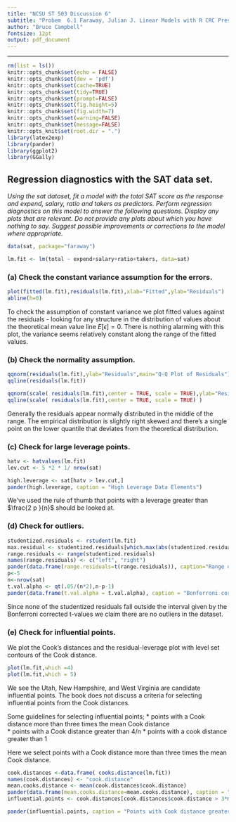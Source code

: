 ```yaml
---
title: "NCSU ST 503 Discussion 6"
subtitle: "Probem  6.1 Faraway, Julian J. Linear Models with R CRC Press."
author: "Bruce Campbell"
fontsize: 12pt
output: pdf_document
---
```


---
```r
rm(list = ls())
knitr::opts_chunk$set(echo = FALSE)
knitr::opts_chunk$set(dev = 'pdf')
knitr::opts_chunk$set(cache=TRUE)
knitr::opts_chunk$set(tidy=TRUE)
knitr::opts_chunk$set(prompt=FALSE)
knitr::opts_chunk$set(fig.height=5)
knitr::opts_chunk$set(fig.width=7)
knitr::opts_chunk$set(warning=FALSE)
knitr::opts_chunk$set(message=FALSE)
knitr::opts_knit$set(root.dir = ".")
library(latex2exp)   
library(pander)
library(ggplot2)
library(GGally)
```

## Regression diagnostics with the SAT data set.

_Using the sat dataset, fit a model with the total SAT score as the response and expend, salary, ratio and takers as predictors. Perform regression diagnostics on this model to answer the following questions. Display any plots that are relevant. Do not provide any plots about which you have nothing to say. Suggest possible improvements or corrections to the model where appropriate._



```r
data(sat, package="faraway")
```

```r
lm.fit <- lm(total ~ expend+salary+ratio+takers, data=sat)
```

### (a) Check the constant variance assumption for the errors.
```r
plot(fitted(lm.fit),residuals(lm.fit),xlab="Fitted",ylab="Residuals")
abline(h=0)
```

To check the assumption of constant variance we plot fitted values against the residuals - looking for any structure in the distribution of values about the theoretical mean value line $E[\epsilon]=0$. There is nothing alarming with this plot, the variance seems relatively constant along the range of the fitted values. 

### (b) Check the normality assumption. 

```r
qqnorm(residuals(lm.fit),ylab="Residuals",main="Q-Q Plot of Residuals")
qqline(residuals(lm.fit))

qqnorm(scale( residuals(lm.fit),center = TRUE, scale = TRUE),ylab="Residuals",main="Q-Q Plot of Standardized Residuals")
qqline(scale( residuals(lm.fit),center = TRUE, scale = TRUE) )
```
Generally the residuals appear normally distributed in the middle of the range. The empirical distribution is slightly right skewed and there's a single point on the lower quantile that deviates from the theoretical distribution.  

### (c) Check for large leverage points. 

```r
hatv <- hatvalues(lm.fit)
lev.cut <- 5 *2 * 1/ nrow(sat)

high.leverage <- sat[hatv > lev.cut,]
pander(high.leverage, caption = "High Leverage Data Elements")
```

We've used the rule of thumb that points with a leverage greater than $\frac{2 p }{n}$ should be looked at.

### (d) Check for outliers. 
```r
studentized.residuals <- rstudent(lm.fit)
max.residual <- studentized.residuals[which.max(abs(studentized.residuals))]
range.residuals <- range(studentized.residuals)
names(range.residuals) <- c("left", "right")
pander(data.frame(range.residuals=t(range.residuals)), caption="Range of Studentized residuals")
p<-5
n<-nrow(sat)
t.val.alpha <- qt(.05/(n*2),n-p-1)
pander(data.frame(t.val.alpha = t.val.alpha), caption = "Bonferroni corrected t-value")
```

Since none of the studentized residuals fall outside the interval given by the Bonferroni corrected t-values we claim there are no outliers in the dataset. 


### (e) Check for influential points. 

We plot the Cook's distances and the residual-leverage plot with level set contours of the Cook distance.   
```r
plot(lm.fit,which =4)
plot(lm.fit,which = 5)
```

We see the Utah, New Hampshire, and West Virginia are candidate influential points.  The book does not discuss a criteria for selecting influential points from the Cook distances.  

Some guidelines for selecting influential points;
* points with a Cook distance more than three times the mean Cook distance     
* points with a Cook distance greater than 4/n
* points with a cook distance greater than 1 

Here we select points with a Cook distance more than three times the mean Cook distance.  
```r
cook.distances <-data.frame( cooks.distance(lm.fit))
names(cook.distances) <- "cook.distance"
mean.cooks.distance <- mean(cook.distances$cook.distance)
pander(data.frame(mean.cooks.distance=mean.cooks.distance), caption = "Mean Cook distance")
influential.points <- cook.distances[cook.distances$cook.distance > 3*mean.cooks.distance,,drop=FALSE]

pander(influential.points, caption = "Points with Cook distance greater than three times the mean Cook distance.")
```







